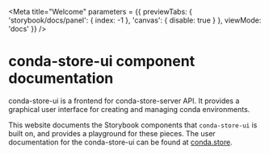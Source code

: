 
<Meta
  title="Welcome"
  parameters = {{
     previewTabs: {
      'storybook/docs/panel': { index: -1 },
      'canvas': { disable: true }
     },
    viewMode: 'docs'
  }}
/>

# conda-store-ui component documentation

conda-store-ui is a frontend for conda-store-server API.
It provides a graphical user interface for creating and managing conda environments.

This website documents the Storybook components that `conda-store-ui` is built on, and provides a playground for these pieces.
The user documentation for the conda-store-ui can be found at [conda.store](https://conda.store/conda-store-ui/introduction).
